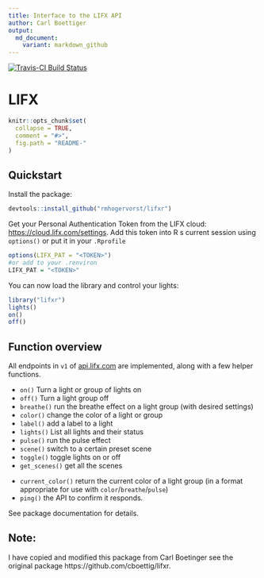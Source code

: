 ```yaml
---
title: Interface to the LIFX API
author: Carl Boettiger
output:
  md_document:
    variant: markdown_github
---
```


<!-- README.md is generated from README.Rmd. Please edit that file -->

[![Travis-CI Build Status](https://travis-ci.org/RMHogervorst/lifxr.svg?branch=master)](https://travis-ci.org/RMHogervorst/lifxr)


# LIFX

```r
knitr::opts_chunk$set(
  collapse = TRUE,
  comment = "#>",
  fig.path = "README-"
)
```

## Quickstart

Install the package:

```r
devtools::install_github("rmhogervorst/lifxr")
```

Get your Personal Authentication Token from the LIFX cloud: [https://cloud.lifx.com/settings](https://cloud.lifx.com/settings). 
Add this token into R s current session using `options()`  or put it in your `.Rprofile` 

```r
options(LIFX_PAT = "<TOKEN>")
#or add to your .renviron
LIFX_PAT = "<TOKEN>"
```

You can now load the library and control your lights:

```r
library("lifxr")
lights()
on()
off()
```

## Function overview

All endpoints in `v1` of [api.lifx.com](https://api.lifx.com) are implemented, along with a few helper functions.

- `on()` Turn a light or group of lights on
- `off()` Turn a light group off
- `breathe()` run the breathe effect on a light group (with desired settings)
- `color()` change the color of a light or group
- `label()` add a label to a light
- `lights()` List all lights and their status
- `pulse()` run the pulse effect
- `scene()` switch to a certain preset scene
- `toggle()` toggle lights on or off
- `get_scenes()` get all the scenes

<!-- API not working? 
- `parse_color()` Return the HSBK for a color string
--> 
- `current_color()` return the current color of a light group (in a format appropriate for use with `color`/`breathe`/`pulse`)
- `ping()` the API to confirm it responds.

See package documentation for details. 

## Note: 
I have copied and modified this package from Carl Boetinger
see the original package https://github.com/cboettig/lifxr.
